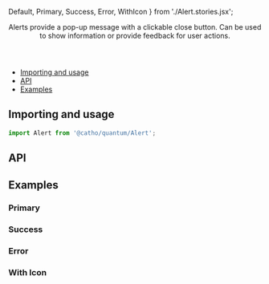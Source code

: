 


  Default,
  Primary,
  Success,
  Error,
  WithIcon
} from './Alert.stories.jsx';

<Meta title="Alert" component={Alert}  />

<Header title="Alert">
  Alerts provide a pop-up message with a clickable close button. Can be used to show information or provide feedback for user actions.
</Header>

- [Importing and usage](#importing)
- [API](#api)
- [Examples](#examples)

## <a id="importing"></a>Importing and usage

```js
import Alert from '@catho/quantum/Alert';
```

<Canvas>
  <Story id="alert--default" />
</Canvas>

## <a id="api"></a>API

<ArgsTable of={Alert} />

## <a id="examples"></a>Examples

### Primary

<Canvas>
  <Story id="alert--primary" />
</Canvas>

### Success

<Canvas>
  <Story id="alert--success"  />
</Canvas>

### Error

<Canvas>
  <Story id="alert--error"  />
</Canvas>

### With Icon

<Canvas>
  <Story id="alert--with-icon"  />
</Canvas>